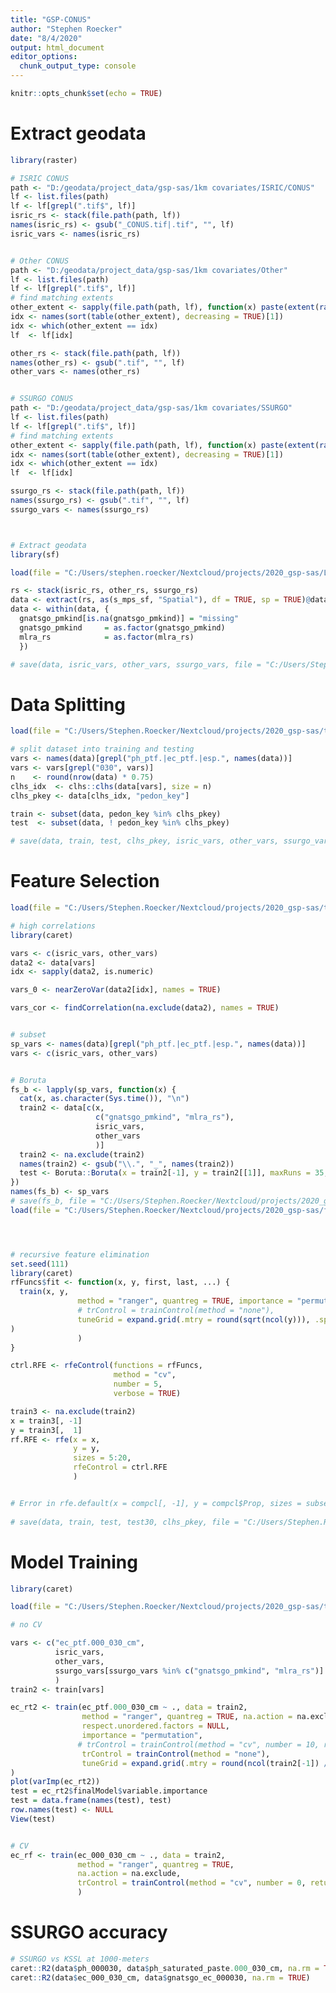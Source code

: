 ```yaml
---
title: "GSP-CONUS"
author: "Stephen Roecker"
date: "8/4/2020"
output: html_document
editor_options: 
  chunk_output_type: console
---
```


```r
knitr::opts_chunk$set(echo = TRUE)
```



# Extract geodata

```r

library(raster)

# ISRIC CONUS
path <- "D:/geodata/project_data/gsp-sas/1km covariates/ISRIC/CONUS"
lf <- list.files(path)
lf <- lf[grepl(".tif$", lf)]
isric_rs <- stack(file.path(path, lf))
names(isric_rs) <- gsub("_CONUS.tif|.tif", "", lf)
isric_vars <- names(isric_rs)


# Other CONUS
path <- "D:/geodata/project_data/gsp-sas/1km covariates/Other"
lf <- list.files(path)
lf <- lf[grepl(".tif$", lf)]
# find matching extents
other_extent <- sapply(file.path(path, lf), function(x) paste(extent(raster(x))))
idx <- names(sort(table(other_extent), decreasing = TRUE)[1])
idx <- which(other_extent == idx)
lf  <- lf[idx]

other_rs <- stack(file.path(path, lf))
names(other_rs) <- gsub(".tif", "", lf)
other_vars <- names(other_rs)


# SSURGO CONUS
path <- "D:/geodata/project_data/gsp-sas/1km covariates/SSURGO"
lf <- list.files(path)
lf <- lf[grepl(".tif$", lf)]
# find matching extents
other_extent <- sapply(file.path(path, lf), function(x) paste(extent(raster(x))))
idx <- names(sort(table(other_extent), decreasing = TRUE)[1])
idx <- which(other_extent == idx)
lf  <- lf[idx]

ssurgo_rs <- stack(file.path(path, lf))
names(ssurgo_rs) <- gsub(".tif", "", lf)
ssurgo_vars <- names(ssurgo_rs)



# Extract geodata
library(sf)

load(file = "C:/Users/stephen.roecker/Nextcloud/projects/2020_gsp-sas/LDM-compact_20200709.RData")

rs <- stack(isric_rs, other_rs, ssurgo_rs)
data <- extract(rs, as(s_mps_sf, "Spatial"), df = TRUE, sp = TRUE)@data
data <- within(data, {
  gnatsgo_pmkind[is.na(gnatsgo_pmkind)] = "missing"
  gnatsgo_pmkind     = as.factor(gnatsgo_pmkind)
  mlra_rs            = as.factor(mlra_rs)
  })

# save(data, isric_vars, other_vars, ssurgo_vars, file = "C:/Users/Stephen.Roecker/Nextcloud/projects/2020_gsp-sas/training_data.RData")

```



# Data Splitting

```r

load(file = "C:/Users/Stephen.Roecker/Nextcloud/projects/2020_gsp-sas/training_data.RData")

# split dataset into training and testing
vars <- names(data)[grepl("ph_ptf.|ec_ptf.|esp.", names(data))]
vars <- vars[grepl("030", vars)]
n    <- round(nrow(data) * 0.75)
clhs_idx  <- clhs::clhs(data[vars], size = n)
clhs_pkey <- data[clhs_idx, "pedon_key"]

train <- subset(data, pedon_key %in% clhs_pkey)
test  <- subset(data, ! pedon_key %in% clhs_pkey)

# save(data, train, test, clhs_pkey, isric_vars, other_vars, ssurgo_vars, file = "C:/Users/Stephen.Roecker/Nextcloud/projects/2020_gsp-sas/training_data.RData")

```



# Feature Selection

```r

load(file = "C:/Users/Stephen.Roecker/Nextcloud/projects/2020_gsp-sas/training_data.RData")

# high correlations
library(caret)

vars <- c(isric_vars, other_vars)
data2 <- data[vars]
idx <- sapply(data2, is.numeric)

vars_0 <- nearZeroVar(data2[idx], names = TRUE)

vars_cor <- findCorrelation(na.exclude(data2), names = TRUE)


# subset
sp_vars <- names(data)[grepl("ph_ptf.|ec_ptf.|esp.", names(data))]
vars <- c(isric_vars, other_vars)


# Boruta
fs_b <- lapply(sp_vars, function(x) {
  cat(x, as.character(Sys.time()), "\n")
  train2 <- data[c(x, 
                   c("gnatsgo_pmkind", "mlra_rs"),
                   isric_vars, 
                   other_vars 
                   )]
  train2 <- na.exclude(train2)
  names(train2) <- gsub("\\.", "_", names(train2))
  test <- Boruta::Boruta(x = train2[-1], y = train2[[1]], maxRuns = 35, doTrace = 1)
})
names(fs_b) <- sp_vars
# save(fs_b, file = "C:/Users/Stephen.Roecker/Nextcloud/projects/2020_gsp-sas/fs_boruta.RData")
load(file = "C:/Users/Stephen.Roecker/Nextcloud/projects/2020_gsp-sas/fs_boruta.RData")




# recursive feature elimination
set.seed(111)
library(caret)
rfFuncs$fit <- function(x, y, first, last, ...) {
  train(x, y, 
               method = "ranger", quantreg = TRUE, importance = "permutation",
               # trControl = trainControl(method = "none"), 
               tuneGrid = expand.grid(.mtry = round(sqrt(ncol(y))), .splitrule = "variance", .min.node.size = c(5)
)
               )
}

ctrl.RFE <- rfeControl(functions = rfFuncs,
                       method = "cv",
                       number = 5, 
                       verbose = TRUE)

train3 <- na.exclude(train2)
x = train3[, -1]
y = train3[,  1]
rf.RFE <- rfe(x = x,
              y = y,
              sizes = 5:20,
              rfeControl = ctrl.RFE
              )


# Error in rfe.default(x = compcl[, -1], y = compcl$Prop, sizes = subsets,  :  Bad seeds: the seed object should be a list of length 16 with 15 integer vectors of size 175 and the last list element having a single integer 
 
# save(data, train, test, test30, clhs_pkey, file = "C:/Users/Stephen.Roecker/Nextcloud/projects/2020_gsp-sas/training_data.RData")

```



# Model Training

```r

library(caret)

load(file = "C:/Users/Stephen.Roecker/Nextcloud/projects/2020_gsp-sas/training_data.RData")

# no CV

vars <- c("ec_ptf.000_030_cm", 
          isric_vars, 
          other_vars, 
          ssurgo_vars[ssurgo_vars %in% c("gnatsgo_pmkind", "mlra_rs")]
          )
train2 <- train[vars]

ec_rt2 <- train(ec_ptf.000_030_cm ~ ., data = train2, 
                method = "ranger", quantreg = TRUE, na.action = na.exclude,
                respect.unordered.factors = NULL,
                importance = "permutation", 
               # trControl = trainControl(method = "cv", number = 10, repeats = 5, returnResamp = "all", savePredictions = TRUE, search = "random", verboseIter = FALSE), 
                trControl = trainControl(method = "none"), 
                tuneGrid = expand.grid(.mtry = round(ncol(train2[-1]) / 3), .splitrule = "variance", .min.node.size = c(5))
)
plot(varImp(ec_rt2))
test = ec_rt2$finalModel$variable.importance
test = data.frame(names(test), test)
row.names(test) <- NULL
View(test)


# CV
ec_rf <- train(ec_000_030_cm ~ ., data = train2, 
               method = "ranger", quantreg = TRUE,
               na.action = na.exclude,
               trControl = trainControl(method = "cv", number = 0, returnResamp = "all", savePredictions = TRUE, search = "random", verboseIter = FALSE)
               )

```



# SSURGO accuracy

```r

# SSURGO vs KSSL at 1000-meters
caret::R2(data$ph_000030, data$ph_saturated_paste.000_030_cm, na.rm = TRUE)
caret::R2(data$ec_000_030_cm, data$gnatsgo_ec_000030, na.rm = TRUE)

```

